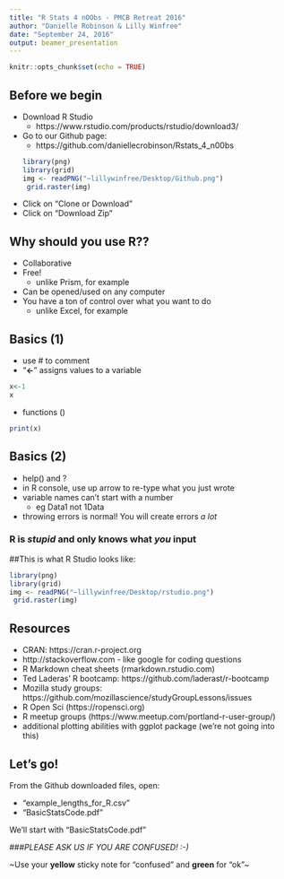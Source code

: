 ```yaml
---
title: "R Stats 4 nOObs - PMCB Retreat 2016"
author: "Danielle Robinson & Lilly Winfree"
date: "September 24, 2016"
output: beamer_presentation
---
```


```r
knitr::opts_chunk$set(echo = TRUE)
```

## Before we begin
- Download R Studio 
    + https://www.rstudio.com/products/rstudio/download3/
- Go to our Github page: 
    + https://github.com/daniellecrobinson/Rstats_4_n00bs
```r
library(png)
library(grid)
img <- readPNG("~lillywinfree/Desktop/Github.png")
 grid.raster(img)
```
- Click on "Clone or Download"
- Click on "Download Zip"

## Why should you use R??
- Collaborative
- Free!
    + unlike Prism, for example
- Can be opened/used on any computer
- You have a ton of control over what you want to do
    + unlike Excel, for example

## Basics (1)
- use # to comment
- "**<-**" assigns values to a variable
```r
x<-1
x
```
- functions ()
```r
print(x)
```
## Basics (2)
- help() and ?
- in R console, use up arrow to re-type what you just wrote
- variable names can't start with a number
    + eg Data1 not 1Data
- throwing errors is normal! You will create errors _a lot_

### R is _stupid_ and only knows what _you_ input


##This is what R Studio looks like:
```r
library(png)
library(grid)
img <- readPNG("~lillywinfree/Desktop/rstudio.png")
 grid.raster(img)
```

## Resources
- CRAN: https://cran.r-project.org
- http://stackoverflow.com - like google for coding questions
- R Markdown cheat sheets (rmarkdown.rstudio.com)
- Ted Laderas' R bootcamp: https://github.com/laderast/r-bootcamp
- Mozilla study groups: https://github.com/mozillascience/studyGroupLessons/issues
- R Open Sci (https://ropensci.org)
- R meetup groups (https://www.meetup.com/portland-r-user-group/)
- additional plotting abilities with ggplot package (we're not going into this)


## Let's go!
From the Github downloaded files, open:

- "example_lengths_for_R.csv"
- "BasicStatsCode.pdf"

We'll start with "BasicStatsCode.pdf" 


###_PLEASE ASK US IF YOU ARE CONFUSED! :-)_


~Use your **yellow** sticky note for "confused" and **green** for "ok"~

